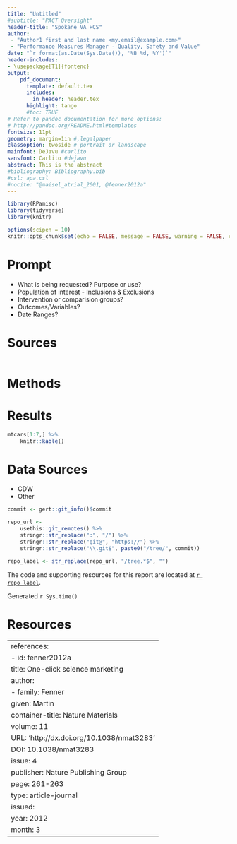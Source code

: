 ```yaml
---
title: "Untitled"
#subtitle: "PACT Oversight"
header-title: "Spokane VA HCS"
author: 
 - "Author1 first and last name <my.email@example.com>"
 - "Performance Measures Manager - Quality, Safety and Value"
date: "`r format(as.Date(Sys.Date()), '%B %d, %Y')`"
header-includes:
- \usepackage[T1]{fontenc}
output: 
    pdf_document:
      template: default.tex
      includes:
        in_header: header.tex
      highlight: tango
      #toc: TRUE
# Refer to pandoc documentation for more options:
# http://pandoc.org/README.html#templates
fontsize: 11pt
geometry: margin=1in #,legalpaper
classoption: twoside # portrait or landscape
mainfont: DeJavu #carlito
sansfont: Carlito #dejavu
abstract: This is the abstract
#bibliography: Bibliography.bib
#csl: apa.csl
#nocite: "@maisel_atrial_2001, @fenner2012a"
---
```



```r
library(RPamisc)
library(tidyverse)
library(knitr)

options(scipen = 10)
knitr::opts_chunk$set(echo = FALSE, message = FALSE, warning = FALSE, comment = "")

```

# Prompt

 - What is being requested? Purpose or use? 
 - Population of interest - Inclusions & Exclusions 
 - Intervention or comparision groups?
 - Outcomes/Variables?
 - Date Ranges? 

 
# Sources


```r

```

# Methods



# Results

```r
mtcars[1:7,] %>%
    knitr::kable()

```


\newpage  
# Data Sources 

- CDW
- Other

```r
commit <- gert::git_info()$commit 

repo_url <- 
    usethis::git_remotes() %>%
    stringr::str_replace(":", "/") %>%
    stringr::str_replace("git@", "https://") %>%
    stringr::str_replace("\\.git$", paste0("/tree/", commit)) 

repo_label <- str_replace(repo_url, "/tree.*$", "")

```

The code and supporting resources for this report are located at [`r repo_label`](`r repo_url`).  

Generated `r Sys.time()`


# Resources

---
references:
- id: fenner2012a
  title: One-click science marketing
  author:
  - family: Fenner
    given: Martin
  container-title: Nature Materials
  volume: 11
  URL: 'http://dx.doi.org/10.1038/nmat3283'
  DOI: 10.1038/nmat3283
  issue: 4
  publisher: Nature Publishing Group
  page: 261-263
  type: article-journal
  issued:
    year: 2012
    month: 3
---
